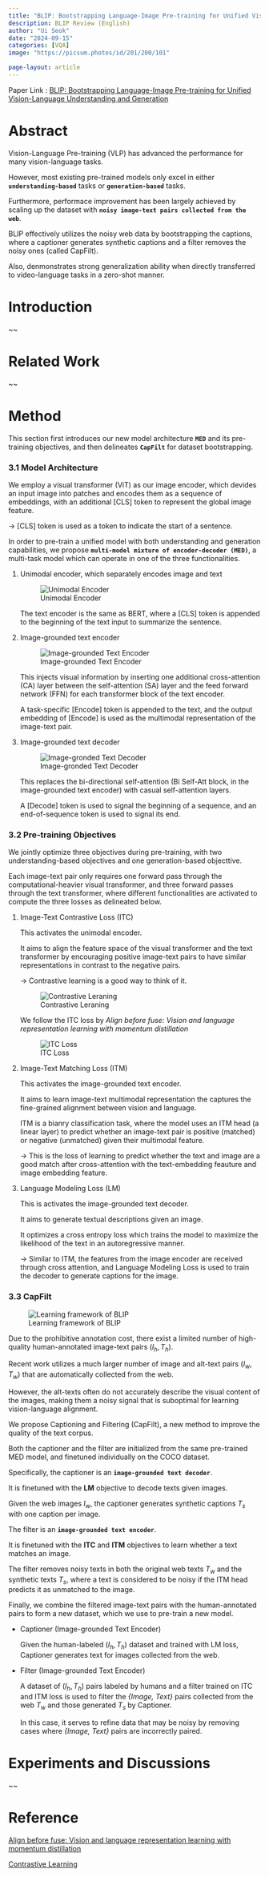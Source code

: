 ```yaml
---
title: "BLIP: Bootstrapping Language-Image Pre-training for Unified Vision-Language Understanding and Generation"
description: BLIP Review (English)
author: "Ui Seok"
date: "2024-09-15"
categories: [VQA]
image: "https://picsum.photos/id/201/200/101"

page-layout: article
---
```


Paper Link : [BLIP: Bootstrapping Language-Image Pre-training for Unified Vision-Language Understanding and Generation](https://arxiv.org/abs/2201.12086)

# Abstract

Vision-Language Pre-training (VLP) has advanced the performance for many vision-language tasks.

However, most existing pre-trained models only excel in either **`understanding-based`** tasks or **`generation-based`** tasks.

Furthermore, performace improvement has been largely achieved by scaling up the dataset with **`noisy image-text pairs collected from the web`**.

BLIP effectively utilizes the noisy web data by bootstrapping the captions, where a captioner generates synthetic captions and a filter removes the noisy ones (called CapFilt).

Also, denmonstrates strong generalization ability when directly transferred to video-language tasks in a zero-shot manner.


# Introduction
~~

# Related Work
~~

# Method

This section first introduces our new model architecture **`MED`** and its pre-training objectives, and then delineates **`CapFilt`** for dataset bootstrapping.

### 3.1 Model Architecture

We employ a visual transformer (ViT) as our image encoder, which devides an input image into patches and encodes them as a sequence of embeddings, with an additional [CLS] token to represent the global image feature.

-> [CLS] token is used as a token to indicate the start of a sentence.

In order to pre-train a unified model with both understanding and generation capabilities, we propose **`multi-model mixture of encoder-decoder (MED)`**, a multi-task model which can operate in one of the three functionalities.

(1) Unimodal encoder, which separately encodes image and text

    ![Unimodal Encoder](fig1.png){fig-align="left"}

    The text encoder is the same as BERT, where a [CLS] token is appended to the beginning of the text input to summarize the sentence.

(2) Image-grounded text encoder

    ![Image-grounded Text Encoder](fig2.png){fig-align="left"}

    This injects visual information by inserting one additional cross-attention (CA) layer between the self-attention (SA) layer and the feed forward network (FFN) for each transformer block of the text encoder. 

    A task-specific [Encode] token is appended to the text, and the output embedding of [Encode] is used as the multimodal representation of the image-text pair.

(3) Image-grounded text decoder

    ![Image-gronded Text Decoder](fig3.png){fig-align="left"}

    This replaces the bi-directional self-attention (Bi Self-Att block, in the image-grounded text encoder) with casual self-attention layers.

    A [Decode] token is used to signal the beginning of a sequence, and an end-of-sequence token is used to signal its end.



### 3.2 Pre-training Objectives

We jointly optimize three objectives during pre-training, with two understanding-based objectives and one generation-based objecttive.

Each image-text pair only requires one forward pass through the computational-heavier visual transformer, and three forward passes through the text transformer, where different functionalities are activated to compute the three losses as delineated below.

(1) Image-Text Contrastive Loss (ITC)

    This activates the unimodal encoder.

    It aims to align the feature space of the visual transformer and the text transformer by encouraging positive image-text pairs to have similar representations in contrast to the negative pairs.

    -> Contrastive learning is a good way to think of it.

    ![Contrastive Leraning](fig4.png){fig-align="left"}

    We follow the ITC loss by *Align before fuse: Vision and language representation learning with momentum distillation*

    ![ITC Loss](fig5.png){fig-align="left"}

(2) Image-Text Matching Loss (ITM)

    This activates the image-grounded text encoder.

    It aims to learn image-text multimodal representation the captures the fine-grained alignment between vision and language.

    ITM is a bianry classification task, where the model uses an ITM head (a linear layer) to predict whether an image-text pair is positive (matched) or negative (unmatched) given their multimodal feature.

    -> This is the loss of learning to predict whether the text and image are a good match after cross-attention with the text-embedding feauture and image embedding feature.

(3) Language Modeling Loss (LM)

    This is activates the image-grounded text decoder.

    It aims to generate textual descriptions given an image.

    It optimizes a cross entropy loss which trains the model to maximize the likelihood of the text in an autoregressive manner.

    -> Similar to ITM, the features from the image encoder are received through cross attention, and Language Modeling Loss is used to train the decoder to generate captions for the image.

### 3.3 CapFilt

![Learning framework of BLIP](fig6.png){fig-align="left"}

Due to the prohibitive annotation cost, there exist a limited number of high-quality human-annotated image-text pairs ${(I_h, T_h)}$.

Recent work utilizes a much larger number of image and alt-text pairs ${(I_w, T_w)}$ that are automatically collected from the web.

However, the alt-texts often do not accurately describe the visual content of the images, making them a noisy signal that is suboptimal for learning vision-language alignment.

We propose Captioning and Filtering (CapFilt), a new method to improve the quality of the text corpus.

Both the captioner and the filter are initialized from the same pre-trained MED model, and finetuned individually on the COCO dataset.

Specifically, the captioner is an **`image-grounded text decoder`**. 

It is finetuned with the **LM** objective to decode texts given images. 

Given the web images ${I_w}$, the captioner generates synthetic captions ${T_s}$ with one caption per image. 

The filter is an **`image-grounded text encoder`**. 

It is finetuned with the **ITC** and **ITM** objectives to learn whether a text matches an image. 

The filter removes noisy texts in both the original web texts ${T_w}$ and the synthetic texts ${T_s}$, where a text is considered to be noisy if the ITM head predicts it as unmatched to the image. 

Finally, we combine the filtered image-text pairs with the human-annotated pairs to form a new dataset, which we use to pre-train a new model.

- Captioner (Image-grounded Text Encoder)

    Given the human-labeled ${(I_h, T_h)}$ dataset and trained with LM loss, Captioner generates text for images collected from the web.

- Filter (Image-grounded Text Encoder)

    A dataset of ${(I_h, T_h)}$ pairs labeled by humans and a filter trained on ITC and ITM loss is used to filter the *{Image, Text}* pairs collected from the web ${T_w}$ and those generated ${T_s}$ by Captioner.
    
    In this case, it serves to refine data that may be noisy by removing cases where *{Image, Text}* pairs are incorrectly paired.

# Experiments and Discussions

~~


# Reference

[Align before fuse: Vision and language representation learning with momentum distillation](https://arxiv.org/abs/2107.07651)

[Contrastive Learning](https://arxiv.org/abs/2002.05709)